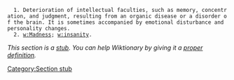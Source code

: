    1. Deterioration of intellectual faculties, such as memory, concentration, and judgment, resulting from an organic disease or a disorder of the brain. It is sometimes accompanied by emotional disturbance and personality changes.
   2. [[w:Madness]]; [[w:insanity]].

''This section is a [[Wiktionary:Perfect stub article|stub]]. You can help Wiktionary by giving it a [[Wiktionary:Find or fix a stub|proper definition]].''

[[Category:Section stub]]